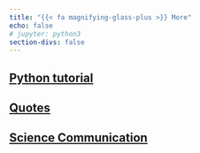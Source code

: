 ```yaml
---
title: "{{< fa magnifying-glass-plus >}} More"
echo: false
# jupyter: python3
section-divs: false
---
```


## <i class="fab fa-python fa-fw fa-lg fa-notbold svv"></i> [Python tutorial](/tutorials/python/)

## <i class="fa-solid fa-quote-left fa-fw fa-lg fa-notbold svv"></i> [Quotes](/more/quotes.html)

## <i class="fa-solid fa-microphone-lines fa-fw fa-lg fa-notbold svv"></i> [Science Communication](/more/communication.html)
